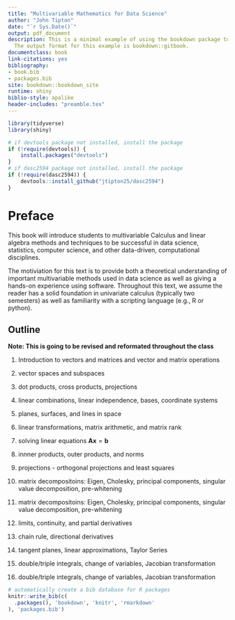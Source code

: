 ```yaml
--- 
title: "Multivariable Mathematics for Data Science"
author: "John Tipton"
date: "`r Sys.Date()`"
output: pdf_document
description: This is a minimal example of using the bookdown package to write a book.
  The output format for this example is bookdown::gitbook.
documentclass: book
link-citations: yes
bibliography:
- book.bib
- packages.bib
site: bookdown::bookdown_site
runtime: shiny
biblio-style: apalike
header-includes: "preamble.tex"
---
```


```r
library(tidyverse)
library(shiny)

# if devtools package not installed, install the package
if (!require(devtools)) {
    install.packages("devtools")
}
# if dasc2594 package not installed, install the package
if (!require(dasc2594)) {
    devtools::install_github("jtipton25/dasc2594")
}
```

# Preface

This book will introduce students to multivariable Calculus and linear algebra methods and techniques to be successful in data science, statistics, computer science, and other data-driven, computational disciplines. 

The motiviation for this text is to provide both a theoretical understanding of important multivariable methods used in data science as well as giving a hands-on experience using software. Throughout this text, we assume the reader has a solid foundation in univariate calculus (typically two semesters) as well as familiarity with a scripting language (e.g., R or python).



## Outline

**Note: This is going to be revised and reformated throughout the class**

1) Introduction to vectors and matrices and vector and matrix operations

1) vector spaces and subspaces

2) dot products, cross products, projections

3) linear combinations, linear independence, bases, coordinate systems

4) planes, surfaces, and lines in space

5) linear transformations, matrix arithmetic, and matrix rank

6) solving linear equations $\mathbf{A} \mathbf{x} = \mathbf{b}$

7) innner products, outer products, and norms

8) projections - orthogonal projections and least squares

9) matrix decompositoins: Eigen, Cholesky, principal components, 
singular value decomposition, pre-whitening

10) matrix decompositoins: Eigen, Cholesky, principal components, 
singular value decomposition, pre-whitening

11) limits, continuity, and partial derivatives

12) chain rule, directional derivatives

13) tangent planes, linear approximations, Taylor Series

14) double/triple integrals, change of variables, Jacobian transformation

15) double/triple integrals, change of variables, Jacobian transformation

```r
# automatically create a bib database for R packages
knitr::write_bib(c(
  .packages(), 'bookdown', 'knitr', 'rmarkdown'
), 'packages.bib')
```



<!-- Notes for revision -->
<!-- 1) Start with vector and matrix addition/multiplication properties. Show how to  -->
<!-- 2) Introduce how to solve a matrix equation with `solve()`. Notice that sometimes this works and sometimes this fails. Maybe we can understand why -->
<!-- 3) Introduce systems of equations and rref  -->
<!-- 4) Show how Gaussian-Jordan elimination can solve these equations using augmented matrices -->
<!-- 5) Introduce linear combinations, spans, linear independence -->
<!-- 6) Show how the concepts in 5) determine if a solution exists (invertibility) -->

